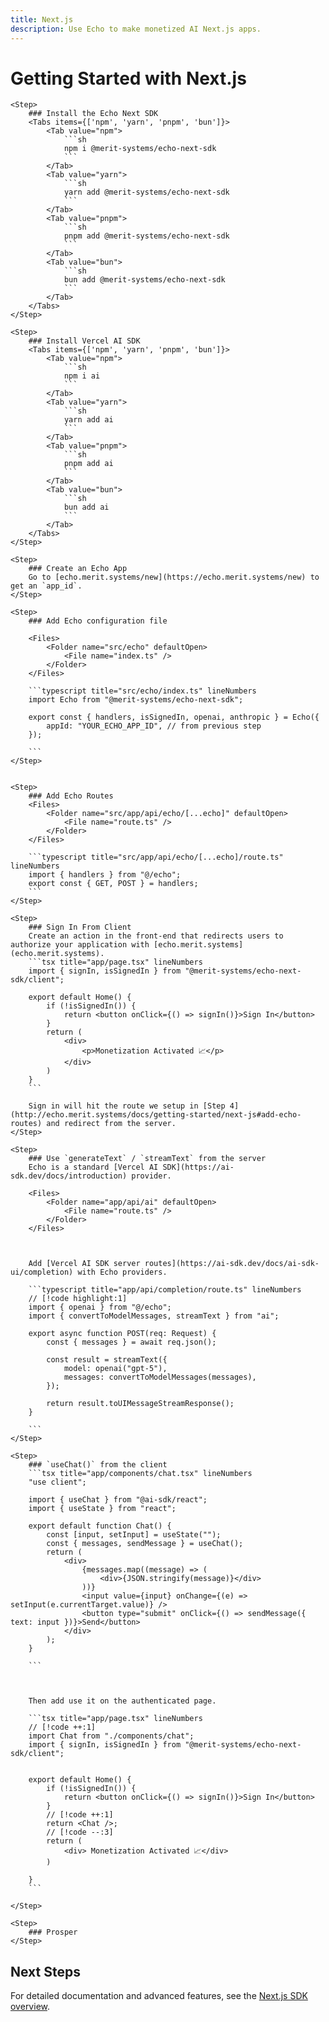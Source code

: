 ```yaml
---
title: Next.js
description: Use Echo to make monetized AI Next.js apps.
---
```



# Getting Started with Next.js

<Steps>

    <Step>
        ### Install the Echo Next SDK
        <Tabs items={['npm', 'yarn', 'pnpm', 'bun']}>
            <Tab value="npm">
                ```sh
                npm i @merit-systems/echo-next-sdk
                ```
            </Tab>
            <Tab value="yarn">
                ```sh
                yarn add @merit-systems/echo-next-sdk
                ```
            </Tab>
            <Tab value="pnpm">
                ```sh
                pnpm add @merit-systems/echo-next-sdk
                ```
            </Tab>
            <Tab value="bun">
                ```sh
                bun add @merit-systems/echo-next-sdk
                ```
            </Tab>
        </Tabs>
    </Step>

    <Step>
        ### Install Vercel AI SDK 
        <Tabs items={['npm', 'yarn', 'pnpm', 'bun']}>
            <Tab value="npm">
                ```sh
                npm i ai
                ```
            </Tab>
            <Tab value="yarn">
                ```sh
                yarn add ai
                ```
            </Tab>
            <Tab value="pnpm">
                ```sh
                pnpm add ai
                ```
            </Tab>
            <Tab value="bun">
                ```sh
                bun add ai
                ```
            </Tab>
        </Tabs>
    </Step>

    <Step>
        ### Create an Echo App
        Go to [echo.merit.systems/new](https://echo.merit.systems/new) to get an `app_id`.
    </Step>

    <Step>
        ### Add Echo configuration file

        <Files>
            <Folder name="src/echo" defaultOpen>
                <File name="index.ts" />
            </Folder>
        </Files>

        ```typescript title="src/echo/index.ts" lineNumbers
        import Echo from "@merit-systems/echo-next-sdk";

        export const { handlers, isSignedIn, openai, anthropic } = Echo({
            appId: "YOUR_ECHO_APP_ID", // from previous step
        });

        ```
    </Step>
    

    <Step>
        ### Add Echo Routes
        <Files>
            <Folder name="src/app/api/echo/[...echo]" defaultOpen>
                <File name="route.ts" />
            </Folder>
        </Files>

        ```typescript title="src/app/api/echo/[...echo]/route.ts" lineNumbers
        import { handlers } from "@/echo";
        export const { GET, POST } = handlers;
        ```
    </Step>

    <Step>
        ### Sign In From Client
        Create an action in the front-end that redirects users to authorize your application with [echo.merit.systems](echo.merit.systems).
        ```tsx title="app/page.tsx" lineNumbers
        import { signIn, isSignedIn } from "@merit-systems/echo-next-sdk/client";

        export default Home() {
            if (!isSignedIn()) {
                return <button onClick={() => signIn()}>Sign In</button>
            }
            return (
                <div>
                    <p>Monetization Activated 📈</p> 
                </div>
            )
        }
        ```

        Sign in will hit the route we setup in [Step 4](http://echo.merit.systems/docs/getting-started/next-js#add-echo-routes) and redirect from the server.
    </Step>

    <Step>
        ### Use `generateText` / `streamText` from the server
        Echo is a standard [Vercel AI SDK](https://ai-sdk.dev/docs/introduction) provider.

        <Files>
            <Folder name="app/api/ai" defaultOpen>
                <File name="route.ts" />
            </Folder>
        </Files>



        Add [Vercel AI SDK server routes](https://ai-sdk.dev/docs/ai-sdk-ui/completion) with Echo providers.

        ```typescript title="app/api/completion/route.ts" lineNumbers
        // [!code highlight:1]
        import { openai } from "@/echo";
        import { convertToModelMessages, streamText } from "ai";

        export async function POST(req: Request) {
            const { messages } = await req.json();

            const result = streamText({
                model: openai("gpt-5"), 
                messages: convertToModelMessages(messages),
            });

            return result.toUIMessageStreamResponse();
        }
        
        ```
    </Step>

    <Step>
        ### `useChat()` from the client
        ```tsx title="app/components/chat.tsx" lineNumbers
        "use client";

        import { useChat } from "@ai-sdk/react";
        import { useState } from "react";

        export default function Chat() {
            const [input, setInput] = useState("");
            const { messages, sendMessage } = useChat();
            return (
                <div>
					{messages.map((message) => (
						<div>{JSON.stringify(message)}</div>
					))}
					<input value={input} onChange={(e) => setInput(e.currentTarget.value)} />
					<button type="submit" onClick={() => sendMessage({ text: input })}>Send</button>
                </div>
            );
        }

        ```



        Then add use it on the authenticated page. 

        ```tsx title="app/page.tsx" lineNumbers
        // [!code ++:1]
        import Chat from "./components/chat";
        import { signIn, isSignedIn } from "@merit-systems/echo-next-sdk/client";


        export default Home() {
            if (!isSignedIn()) {
                return <button onClick={() => signIn()}>Sign In</button>
            }
            // [!code ++:1]
            return <Chat />;
            // [!code --:3]
            return (
                <div> Monetization Activated 📈</div>
            )
            
        }
        ```

    </Step>

    <Step>
        ### Prosper
    </Step>


</Steps>

## Next Steps

For detailed documentation and advanced features, see the [Next.js SDK overview](/docs/next-sdk).
